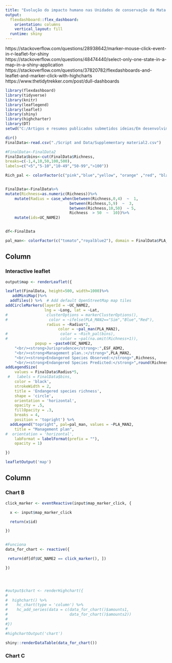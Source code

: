```yaml
---
title: "Evolução do impacto humano nas Unidades de conservação da Mata atlântica"
output: 
  flexdashboard::flex_dashboard:
    orientation: columns
    vertical_layout: fill
  runtime: shiny
---
```


https://stackoverflow.com/questions/28938642/marker-mouse-click-event-in-r-leaflet-for-shiny
https://stackoverflow.com/questions/48474440/select-only-one-state-in-a-map-in-a-shiny-application
https://stackoverflow.com/questions/37820782/flexdashboards-and-leaflet-and-marker-click-with-highcharts
https://www.thetidytrekker.com/post/dull-dashboards


```r
library(flexdashboard)
library(tidyverse)
library(knitr)
library(leaflegend)
library(leaflet)
library(shiny)
library(highcharter)
library(DT)
setwd("C:/Artigos e resumos publicados submetidos ideias/Em desenvolvimento/INMA/Paper 1 - Endangered flora and Management plans")

dir()
FinalData<-read.csv("./Script and Data/Supplementary material2.csv")
```


```r
#FinalData<-FinalData2
FinalData$bins<-cut(FinalData$Richness,
breaks=c(-1,4,10,50,100,500),
labels=c("<5","5-10","10-49","50-99",">100"))

Rich_pal <- colorFactor(c("pink","blue","yellow", "orange" ,"red", "black"), domain = FinalData$bins)


FinalData<-FinalData%>%
mutate(Richness=as.numeric(Richness))%>%
    mutate(Radius = case_when(between(Richness,0,4)  ~  1,
                            between(Richness,5,9)  ~  3,
                            between(Richness,10,50)  ~ 5,
                            Richness  > 50  ~  10))%>%
    mutate(ids=UC_NAME2)


df<-FinalData

pal_man<- colorFactor(c("tomato","royalblue2"), domain = FinalData$PLA_MAN2)
```



Column {.tabset}
-----------------------------------------------------------------------

### Interactive leaflet

```r
output$map <- renderLeaflet({

leaflet(FinalData, height=500, width=1000)%>%
   addMiniMap()%>%
  addTiles() %>%  # Add default OpenStreetMap map tiles
addCircleMarkers(layerId = ~UC_NAME2, 
                 lng = ~Long, lat = ~Lat,
#                 clusterOptions = markerClusterOptions(),
#                  color = ~ifelse(PLA_MAN2=="Sim","Blue","Red"),
                  radius = ~Radius*2,
                       color = ~pal_man(PLA_MAN2),
#                       color = ~Rich_pal(bins),
#                       color = ~pal(na.omit(Richness+1)),
             popup = ~paste0(UC_NAME2,
	"<br/><strong>Jurisprudence</strong>:",ESF_ADM2,
	"<br/><strong>Management plan.:</strong>",PLA_MAN2,
	"<br/><strong>Endangered Species Observed:</strong>",Richness,
	"<br/><strong>Endangered Species Predicted:</strong>",round(Richness_pred),0))%>%
addLegendSize(
    values = FinalData$Radius*5,
 #   labels = FinalData$bins,
    color = 'black',
    strokeWidth = 2,
    title = 'Endangered species richness',
    shape = 'circle',
    orientation = 'horizontal',
    opacity = .5,
    fillOpacity = .3,
    breaks = 4,
    position = 'topright') %>%
  addLegend("topright", pal=pal_man, values = ~PLA_MAN2,
    title = "Management plan",
#  orientation = 'horizontal',
    labFormat = labelFormat(prefix = ""),
    opacity = 1)

})

leafletOutput('map')  
```




Column {data-width=350}
-----------------------------------------------------------------------

### Chart B

```r
click_marker <- eventReactive(input$map_marker_click, {

  x <- input$map_marker_click

  return(x$id)

})


#Funciona
data_for_chart <- reactive({

 return(df[df$UC_NAME2 == click_marker(), ])

})




#output$chart <- renderHighchart({
#
#  highchart() %>%
#    hc_chart(type = 'column') %>%
#    hc_add_series(data = c(data_for_chart()$amounts1, 
#                           data_for_chart()$amounts2))
#
#})
#
#highchartOutput('chart')

shiny::renderDataTable(data_for_chart())


```

    

### Chart C

```r

```




